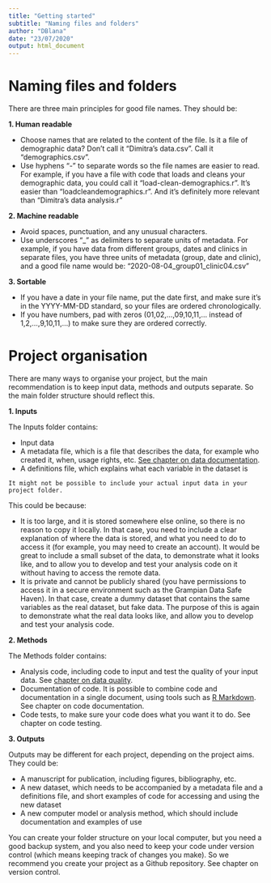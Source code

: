 ```yaml
---
title: "Getting started"
subtitle: "Naming files and folders"
author: "DBlana"
date: "23/07/2020"
output: html_document
---
```


# Naming files and folders {#names}

There are three main principles for good file names. They should be:

**1. Human readable**

+ Choose names that are related to the content of the file. Is it a file of demographic data? Don't call it "Dimitra's data.csv". Call it "demographics.csv".
+ Use hyphens "-" to separate words so the file names are easier to read. For example, if you have a file with code that loads and cleans your demographic data, you could call it "load-clean-demographics.r". It's easier than "loadcleandemographics.r". And it's definitely more relevant than "Dimitra's data analysis.r" 

**2. Machine readable**

+ Avoid spaces, punctuation, and any unusual characters.
+ Use underscores "_" as delimiters to separate units of metadata. For example, if you have data from different groups, dates and clinics in separate files, you have three units of metadata (group, date and clinic), and a good file name would be: "2020-08-04_group01_clinic04.csv"  

**3. Sortable**

+ If you have a date in your file name, put the date first, and make sure it's in the YYYY-MM-DD standard, so your files are ordered chronologically.
+ If you have numbers, pad with zeros (01,02,...,09,10,11,... instead of 1,2,...,9,10,11,...) to make sure they are ordered correctly.



# Project organisation {#folders}

There are many ways to organise your project, but the main recommendation is to keep input data, methods and outputs separate. So the main folder structure should reflect this.

**1. Inputs**

The Inputs folder contains:

+ Input data
+ A metadata file, which is a file that describes the data, for example who created it, when, usage rights, etc. [See chapter on data documentation](#metadata).
+ A definitions file, which explains what each variable in the dataset is

```block
It might not be possible to include your actual input data in your project folder.
```

This could be because: 

+ It is too large, and it is stored somewhere else online, so there is no reason to copy it locally. In that case, you need to include a clear explanation of where the data is stored, and what you need to do to access it (for example, you may need to create an account). It would be great to include a small subset of the data, to demonstrate what it looks like, and to allow you to develop and test your analysis code on it without having to access the remote data.
+ It is private and cannot be publicly shared (you have permissions to access it in a secure environment such as the Grampian Data Safe Haven). In that case, create a dummy dataset that contains the same variables as the real dataset, but fake data. The purpose of this is again to demonstrate what the real data looks like, and allow you to develop and test your analysis code.

**2. Methods**

The Methods folder contains:

+ Analysis code, including code to input and test the quality of your input data. See [chapter on data quality](#dataquality).
+ Documentation of code. It is possible to combine code and documentation in a single document, using tools such as [R Markdown](https://rmarkdown.rstudio.com/){target="_blank"}. See chapter on code documentation.
+ Code tests, to make sure your code does what you want it to do. See chapter on code testing.

**3. Outputs**

Outputs may be different for each project, depending on the project aims. They could be:

+ A manuscript for publication, including figures, bibliography, etc.
+ A new dataset, which needs to be accompanied by a metadata file and a definitions file, and short examples of code for accessing and using the new dataset
+ A new computer model or analysis method, which should include documentation and examples of use

<div class="info">
You can create your folder structure on your local computer, but you need a good backup system, and you also need to keep your code under version control (which means keeping track of changes you make). So we recommend you create your project as a Github repository. See chapter on version control.  
</div>
